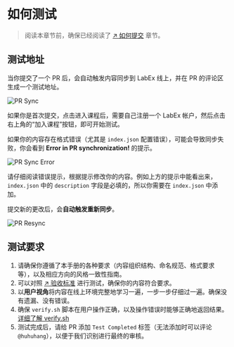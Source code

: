 # 如何测试

> 阅读本章节前，确保已经阅读了 [↗ 如何提交](how-to-submit) 章节。

## 测试地址

当你提交了一个 PR 后，会自动触发内容同步到 LabEx 线上，并在 PR 的评论区生成一个测试地址。

![PR Sync](.github/assets/pr-sync.png)

如果你是首次提交，点击进入课程后，需要自己注册一个 LabEx 帐户，然后点击右上角的“加入课程”按钮，即可开始测试。

如果你的内容存在格式错误（尤其是 `index.json` 配置错误），可能会导致同步失败，你会看到 **Error in PR synchronization!** 的提示。

![PR Sync Error](.github/assets/pr-sync-error.png)

请仔细阅读错误提示，根据提示修改你的内容。例如上方的提示中能看出来，`index.json` 中的 `description` 字段是必填的，所以你需要在 `index.json` 中添加。

提交新的更改后，会**自动触发重新同步**。

![PR Resync](.github/assets/pr-resync.png)

## 测试要求

1. 请确保你遵循了本手册的各种要求（内容组织结构、命名规范、格式要求等），以及相应方向的风格一致性指南。
2. 可以对照 [↗ 验收标准](https://labex-dev.feishu.cn/sheets/shtcnYuVte2FpZTcDvlFT7puLRc?sheet=XyETQX) 进行测试，确保你的内容符合要求。
3. 以**用户视角**将内容在线上环境完整地学习一遍，一步一步仔细过一遍。确保没有遗漏、没有错误。
4. 确保 `verify.sh` 脚本在用户操作正确，以及操作错误时能够正确地返回结果。[详细了解 verify.sh](how-to-start#verifysh)
5. 测试完成后，请给 PR 添加 `Test Completed` 标签（无法添加时可以评论 `@huhuhang`），以便于我们识别进行最终的审核。
